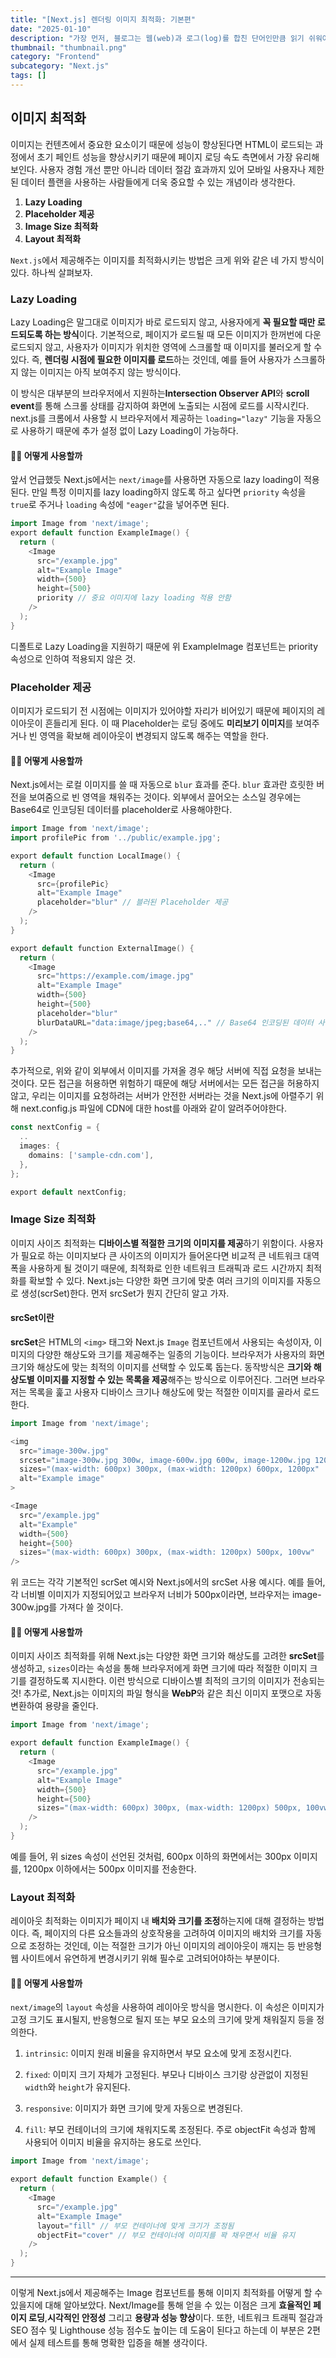 ```yaml
---
title: "[Next.js] 렌더링 이미지 최적화: 기본편"
date: "2025-01-10"
description: "가장 먼저, 블로그는 웹(web)과 로그(log)를 합친 단어인만큼 읽기 쉬워야한다. 읽기 쉽다는 것은 웹 페이지가 가진 가장 본질적인 특성이면서도 사용성을 위해 기본적으로 고려되어야하는 부분이다. 컨텐츠를 읽기 쉽다는 것은 페이지 테마 컬러, 자간, 행간과 같은 텍스트 속성, 이미지 로드가 얼마나 빠른지를 의미하고, 페이지 사용성이 좋다는 것은 페이지 전환 속도, 초기 로드 속도 및 그 외 UX 측면에서의 개선사항을 의미한다. 그렇기 때문에 이 부분에 대해 신경을 썼고, 더 나아가서는 개발을 하는 필자 입장에서 개발하기 쉬운 프로젝트를 만드는 것까지가 고려사항이었다."
thumbnail: "thumbnail.png"
category: "Frontend"
subcategory: "Next.js"
tags: []
---
```


## 이미지 최적화

이미지는 컨텐츠에서 중요한 요소이기 때문에 성능이 향상된다면 HTML이 로드되는 과정에서 초기 페인트 성능을 향상시키기 때문에 페이지 로딩 속도 측면에서 가장 유리해보인다. 사용자 경험 개선 뿐만 아니라 데이터 절감 효과까지 있어 모바일 사용자나 제한된 데이터 플랜을 사용하는 사람들에게 더욱 중요할 수 있는 개념이라 생각한다.

1. **Lazy Loading**
2. **Placeholder 제공**
3. **Image Size 최적화**
4. **Layout 최적화**

`Next.js`에서 제공해주는 이미지를 최적화시키는 방법은 크게 위와 같은 네 가지 방식이 있다. 하나씩 살펴보자.

### Lazy Loading

Lazy Loading은 말그대로 이미지가 바로 로드되지 않고, 사용자에게 **꼭 필요할 때만 로드되도록 하는 방식**이다. 기본적으로, 페이지가 로드될 때 모든 이미지가 한꺼번에 다운로드되지 않고, 사용자가 이미지가 위치한 영역에 스크롤할 때 이미지를 불러오게 할 수 있다. 즉, **렌더링 시점에 필요한 이미지를 로드**하는 것인데, 예를 들어 사용자가 스크롤하지 않는 이미지는 아직 보여주지 않는 방식이다.

이 방식은 대부분의 브라우저에서 지원하는**Intersection Observer API**와 **scroll event**를 통해 스크롤 상태를 감지하여 화면에 노출되는 시점에 로드를 시작시킨다. next.js를 크롬에서 사용할 시 브라우저에서 제공하는 `loading="lazy"` 기능을 자동으로 사용하기 때문에 추가 설정 없이 Lazy Loading이 가능하다.

#### 🙋🏻 어떻게 사용할까

앞서 언급했듯 Next.js에서는 `next/image`를 사용하면 자동으로 lazy loading이 적용된다. 만일 특정 이미지를 lazy loading하지 않도록 하고 싶다면 `priority` 속성을 `true`로 주거나 `loading` 속성에 `"eager"`값을 넣어주면 된다.

```go
import Image from 'next/image';
export default function ExampleImage() {
  return (
    <Image
      src="/example.jpg"
      alt="Example Image"
      width={500}
      height={500}
      priority // 중요 이미지에 lazy loading 적용 안함
    />
  );
}
```

디폴트로 Lazy Loading을 지원하기 때문에 위 ExampleImage 컴포넌트는 priority 속성으로 인하여 적용되지 않은 것.

### Placeholder 제공

이미지가 로드되기 전 시점에는 이미지가 있어야할 자리가 비어있기 때문에 페이지의 레이아웃이 흔들리게 된다. 이 때 Placeholder는 로딩 중에도 **미리보기 이미지**를 보여주거나 빈 영역을 확보해 레이아웃이 변경되지 않도록 해주는 역할을 한다.

#### 🙋🏻 어떻게 사용할까

Next.js에서는 로컬 이미지를 쓸 때 자동으로 `blur` 효과를 준다. `blur` 효과란 흐릿한 버전을 보여줌으로 빈 영역을 채워주는 것이다. 외부에서 끌어오는 소스일 경우에는 Base64로 인코딩된 데이터를 placeholder로 사용해야한다.

```go
import Image from 'next/image';
import profilePic from '../public/example.jpg';

export default function LocalImage() {
  return (
    <Image
      src={profilePic}
      alt="Example Image"
      placeholder="blur" // 블러된 Placeholder 제공
    />
  );
}

export default function ExternalImage() {
  return (
    <Image
      src="https://example.com/image.jpg"
      alt="Example Image"
      width={500}
      height={500}
      placeholder="blur"
      blurDataURL="data:image/jpeg;base64,.." // Base64 인코딩된 데이터 사용
    />
  );
}
```

추가적으로, 위와 같이 외부에서 이미지를 가져올 경우 해당 서버에 직접 요청을 보내는 것이다. 모든 접근을 허용하면 위험하기 때문에 해당 서버에서는 모든 접근을 허용하지 않고, 우리는 이미지를 요청하려는 서버가 안전한 서버라는 것을 Next.js에 아렬주기 위해 next.config.js 파일에 CDN에 대한 host를 아래와 같이 알려주어야한다.

```go
const nextConfig = {
  ..
  images: {
    domains: ['sample-cdn.com'],
  },
};

export default nextConfig;
```

### Image Size 최적화

이미지 사이즈 최적화는 **디바이스별 적절한 크기의 이미지를 제공**하기 위함이다. 사용자가 필요로 하는 이미지보다 큰 사이즈의 이미지가 들어온다면 비교적 큰 네트워크 대역폭을 사용하게 될 것이기 때문에, 최적화로 인한 네트워크 트래픽과 로드 시간까지 최적화를 확보할 수 있다. Next.js는 다양한 화면 크기에 맞춘 여러 크기의 이미지를 자동으로 생성(scrSet)한다. 먼저 srcSet가 뭔지 간단히 알고 가자.

#### srcSet이란

**srcSet**은 HTML의 `<img>` 태그와 Next.js `Image` 컴포넌트에서 사용되는 속성이자, 이미지의 다양한 해상도와 크기를 제공해주는 일종의 기능이다. 브라우저가 사용자의 화면 크기와 해상도에 맞는 최적의 이미지를 선택할 수 있도록 돕는다. 동작방식은 **크기와 해상도별 이미지를 지정할 수 있는 목록을 제공**해주는 방식으로 이루어진다. 그러면 브라우저는 목록을 훑고 사용자 디바이스 크기나 해상도에 맞는 적절한 이미지를 골라서 로드한다.

```go
import Image from 'next/image';

<img
  src="image-300w.jpg"
  srcset="image-300w.jpg 300w, image-600w.jpg 600w, image-1200w.jpg 1200w"
  sizes="(max-width: 600px) 300px, (max-width: 1200px) 600px, 1200px"
  alt="Example image"
>

<Image
  src="/example.jpg"
  alt="Example"
  width={500}
  height={500}
  sizes="(max-width: 600px) 300px, (max-width: 1200px) 500px, 100vw"
/>

```

위 코드는 각각 기본적인 scrSet 예시와 Next.js에서의 srcSet 사용 예시다. 예를 들어, 각 너비별 이미지가 지정되어있고 브라우저 너비가 500px이라면, 브라우저는 image-300w.jpg를 가져다 쓸 것이다.

#### 🙋🏻 어떻게 사용할까

이미지 사이즈 최적화를 위해 Next.js는 다양한 화면 크기와 해상도를 고려한 **srcSet**를 생성하고, `sizes`이라는 속성을 통해 브라우저에게 화면 크기에 따라 적절한 이미지 크기를 결정하도록 지시한다. 이런 방식으로 디바이스별 최적의 크기의 이미지가 전송되는 것! 추가로, Next.js는 이미지의 파일 형식을 **WebP**와 같은 최신 이미지 포맷으로 자동 변환하여 용량을 줄인다.

```go
import Image from 'next/image';

export default function ExampleImage() {
  return (
    <Image
      src="/example.jpg"
      alt="Example Image"
      width={500}
      height={500}
      sizes="(max-width: 600px) 300px, (max-width: 1200px) 500px, 100vw"
    />
  );
}
```

예를 들어, 위 sizes 속성이 선언된 것처럼, 600px 이하의 화면에서는 300px 이미지를, 1200px 이하에서는 500px 이미지를 전송한다.

### Layout 최적화

레이아웃 최적화는 이미지가 페이지 내 **배치와 크기를 조정**하는지에 대해 결정하는 방법이다. 즉, 페이지의 다른 요소들과의 상호작용을 고려하여 이미지의 배치와 크기를 자동으로 조정하는 것인데, 이는 적절한 크기가 아닌 이미지의 레이아웃이 깨지는 등 반응형 웹 사이트에서 유연하게 변경시키기 위해 필수로 고려되어야하는 부분이다.

#### 🙋🏻 어떻게 사용할까

`next/image`의 `layout` 속성을 사용하여 레이아웃 방식을 명시한다. 이 속성은 이미지가 고정 크기도 표시될지, 반응형으로 될지 또는 부모 요소의 크기에 맞게 채워질지 등을 정의한다.

1. `intrinsic`: 이미지 원래 비율을 유지하면서 부모 요소에 맞게 조정시킨다.

2. `fixed`: 이미지 크기 자체가 고정된다. 부모나 디바이스 크기랑 상관없이 지정된 `width`와 `height`가 유지된다.

3. `responsive`: 이미지가 화면 크기에 맞게 자동으로 변경된다.

4. `fill`: 부모 컨테이너의 크기에 채워지도록 조정된다. 주로 objectFit 속성과 함께 사용되어 이미지 비율을 유지하는 용도로 쓰인다.

```go
import Image from 'next/image';

export default function Example() {
  return (
    <Image
      src="/example.jpg"
      alt="Example Image"
      layout="fill" // 부모 컨테이너에 맞게 크기가 조정됨
      objectFit="cover" // 부모 컨테이너에 이미지를 꽉 채우면서 비율 유지
    />
  );
}
```

---

이렇게 Next.js에서 제공해주는 Image 컴포넌트를 통해 이미지 최적화를 어떻게 할 수 있을지에 대해 알아보았다. Next/Image를 통해 얻을 수 있는 이점은 크게 **효율적인 페이지 로딩**,**시각적인 안정성** 그리고 **용량과 성능 향상**이다. 또한, 네트워크 트래픽 절감과 SEO 점수 및 Lighthouse 성능 점수도 높이는 데 도움이 된다고 하는데 이 부분은 2편에서 실제 테스트를 통해 명확한 입증을 해볼 생각이다.
